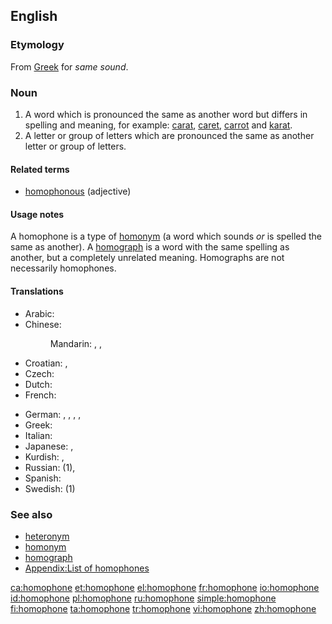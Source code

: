 ==English==
{{wikipedia}}
{{nyms}}

===Etymology===
From [[Greek]] for ''same sound''.

===Noun===
{{en-noun}}

# A word which is pronounced the same as another word but differs in spelling and meaning, for example: [[carat]], [[caret]], [[carrot]] and [[karat]].
# A letter or group of letters which are pronounced the same as another letter or group of letters.

====Related terms====
* [[homophonous]] (adjective)

====Usage notes====
A homophone is a type of [[homonym]] (a word which sounds ''or'' is spelled the same as another). A [[homograph]] is a word with the same spelling as another, but a completely unrelated meaning. Homographs are not necessarily homophones.

====Translations====
{{trans-top|words with the same pronunciation}}
* Arabic: {{t|ar|لفظة متجانسة|f|tr=lafZa mutajānisa|sc=Arab}}
* Chinese:
*: Mandarin: {{t|cmn|同音异义字|sc=Hani|xs=Mandarin}},  {{t|zh|同音詞|sc=Hani}},  {{t|zh|同音词|tr=tóngyīncí|sc=Hani}}
* Croatian: {{t-|hr|homofon|m}}, {{t-|hr|istozvučnica|f}}
* Czech: {{t+|cs|homofonum|n}}
* Dutch: {{t|nl|homofoon|m}}
* French: {{t+|fr|homophone|m}}
{{trans-mid}}
* German: {{t|de|Gleichklang|m}},  {{t|de|Homophon|m}},  {{t|de|Homofon|m}},  {{t|de|Homophon|n}},  {{t|de|Homofon|n}}
* Greek: {{t+|el|ομόφωνος|m|sc=Grek}}
* Italian: {{t-|it|omofono|m}}
* Japanese: {{t-|ja|同音異義語|tr=dōon-igigo|sc=Jpan}},  {{t|ja|同音語|tr=どうおんご, dōongo|sc=Jpan}}
* Kurdish: {{t|ku|hevdeng}}, {{t-|ku|homofon}}
* Russian: {{t|ru|омофон|m|sc=Cyrl}} (1),  {{t|ru|омофон|m|tr=omofón|sc=Cyrl}}
* Spanish: {{t-|es|homófono|m}}
* Swedish: {{t+|sv|homofon|c}} (1)
{{trans-bottom}}

===See also===
* [[heteronym]]
* [[homonym]]
* [[homograph]]
* [[Appendix:List of homophones]]

[[ca:homophone]]
[[et:homophone]]
[[el:homophone]]
[[fr:homophone]]
[[io:homophone]]
[[id:homophone]]
[[pl:homophone]]
[[ru:homophone]]
[[simple:homophone]]
[[fi:homophone]]
[[ta:homophone]]
[[tr:homophone]]
[[vi:homophone]]
[[zh:homophone]]